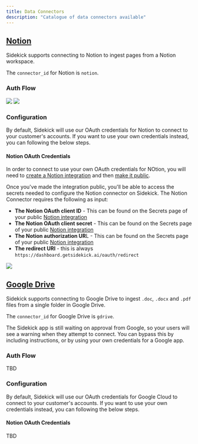 ```yaml
---
title: Data Connectors
description: "Catalogue of data connectors available"
---
```


## [Notion](https://app.getsidekick.ai/connectors/notion)
Sidekick supports connecting to Notion to ingest pages from a Notion workspace.

The `connector_id` for Notion is `notion`.


### Auth Flow
![](https://user-images.githubusercontent.com/14931371/236309399-47683331-3b19-41a2-888c-91db1b95811e.png)
![](https://user-images.githubusercontent.com/14931371/236309456-8a6227de-367b-43c4-85e6-4f205d28cb9e.png)


### Configuration
By default, Sidekick will use our OAuth credentials for Notion to connect to your customer's accounts. If you want to use your own credentials instead, you can following the below steps.

#### Notion OAuth Credentials
In order to connect to use your own OAuth credentials for NOtion, you will need to [create a Notion integration](https://developers.notion.com/docs/create-a-notion-integration) and then [make it public](https://developers.notion.com/docs/authorization#how-to-make-an-integration-public).

Once you've made the integration public, you'll be able to access the secrets needed to configure the Notion connector on Sidekick.
The Notion Connector requires the following as input:
- **The Notion OAuth client ID** - This can be found on the Secrets page of your public [Notion integration](https://www.notion.so/my-integrations)
- **The Notion OAuth client secret** - This can be found on the Secrets page of your public [Notion integration](https://www.notion.so/my-integrations)
- **The Notion authorization UR**L - This can be found on the Secrets page of your public [Notion integration](https://www.notion.so/my-integrations)
- **The redirect URI** - this is always `https://dashboard.getsidekick.ai/oauth/redirect`

![](https://user-images.githubusercontent.com/14931371/236308070-b1ddf760-c85e-48be-8510-b0aa6919d47f.png)

## [Google Drive](https://app.getsidekick.ai/connectors/gdrive)
Sidekick supports connecting to Google Drive to ingest `.doc`, `.docx` and `.pdf` files from a single folder in Google Drive.

The `connector_id` for Google Drive is `gdrive`.

<Note>The Sidekick app is still waiting on approval from Google, so your users will see a warning when they attempt to connect. You can bypass this by including instructions, or by using your own credentials for a Google app.


### Auth Flow
TBD


### Configuration
By default, Sidekick will use our OAuth credentials for Google Cloud to connect to your customer's accounts. If you want to use your own credentials instead, you can following the below steps.

#### Notion OAuth Credentials
TBD
